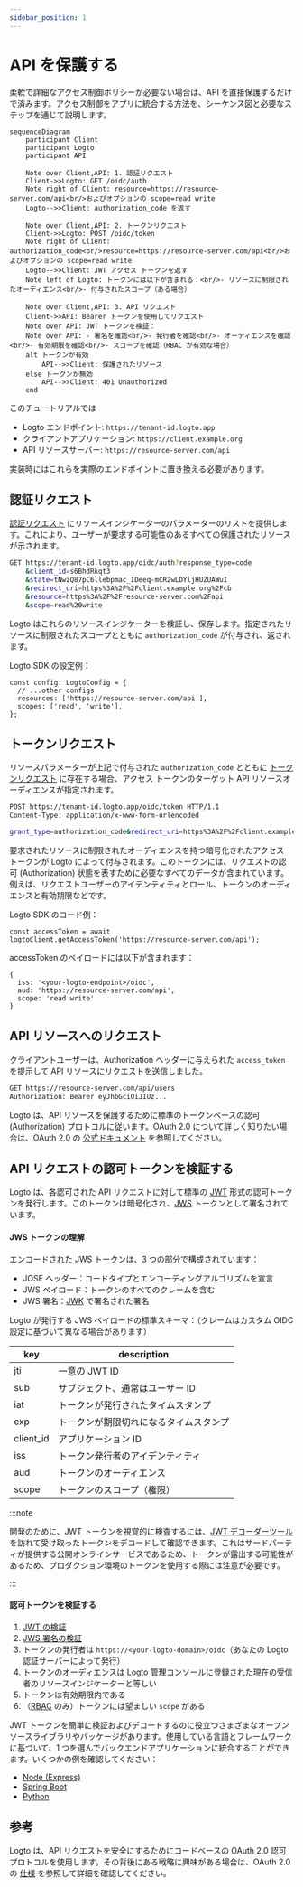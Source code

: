 ```yaml
---
sidebar_position: 1
---
```


# API を保護する

柔軟で詳細なアクセス制御ポリシーが必要ない場合は、API を直接保護するだけで済みます。アクセス制御をアプリに統合する方法を、シーケンス図と必要なステップを通じて説明します。

```mermaid
sequenceDiagram
    participant Client
    participant Logto
    participant API

    Note over Client,API: 1. 認証リクエスト
    Client->>Logto: GET /oidc/auth
    Note right of Client: resource=https://resource-server.com/api<br/>およびオプションの scope=read write
    Logto-->>Client: authorization_code を返す

    Note over Client,API: 2. トークンリクエスト
    Client->>Logto: POST /oidc/token
    Note right of Client: authorization_code<br/>resource=https://resource-server.com/api<br/>およびオプションの scope=read write
    Logto-->>Client: JWT アクセス トークンを返す
    Note left of Logto: トークンには以下が含まれる：<br/>- リソースに制限されたオーディエンス<br/>- 付与されたスコープ（ある場合）

    Note over Client,API: 3. API リクエスト
    Client->>API: Bearer トークンを使用してリクエスト
    Note over API: JWT トークンを検証：
    Note over API: - 署名を確認<br/>- 発行者を確認<br/>- オーディエンスを確認<br/>- 有効期限を確認<br/>- スコープを確認（RBAC が有効な場合）
    alt トークンが有効
        API-->>Client: 保護されたリソース
    else トークンが無効
        API-->>Client: 401 Unauthorized
    end
```

このチュートリアルでは

- Logto エンドポイント: `https://tenant-id.logto.app`
- クライアントアプリケーション: `https://client.example.org`
- API リソースサーバー: `https://resource-server.com/api`

実装時にはこれらを実際のエンドポイントに置き換える必要があります。

## 認証リクエスト

[認証リクエスト](https://openid.net/specs/openid-connect-core-1_0.html#AuthRequest) にリソースインジケーターのパラメーターのリストを提供します。これにより、ユーザーが要求する可能性のあるすべての保護されたリソースが示されます。

```bash
GET https://tenant-id.logto.app/oidc/auth?response_type=code
    &client_id=s6BhdRkqt3
    &state=tNwzQ87pC6llebpmac_IDeeq-mCR2wLDYljHUZUAWuI
    &redirect_uri=https%3A%2F%2Fclient.example.org%2Fcb
    &resource=https%3A%2F%2Fresource-server.com%2Fapi
    &scope=read%20write
```

Logto はこれらのリソースインジケーターを検証し、保存します。指定されたリソースに制限されたスコープとともに `authorization_code` が付与され、返されます。

Logto SDK の設定例：

```tsx
const config: LogtoConfig = {
  // ...other configs
  resources: ['https://resource-server.com/api'],
  scopes: ['read', 'write'],
};
```

## トークンリクエスト

リソースパラメーターが上記で付与された `authorization_code` とともに [トークンリクエスト](https://openid.net/specs/openid-connect-core-1_0.html#TokenRequest) に存在する場合、アクセス トークンのターゲット API リソースオーディエンスが指定されます。

```bash
POST https://tenant-id.logto.app/oidc/token HTTP/1.1
Content-Type: application/x-www-form-urlencoded

grant_type=authorization_code&redirect_uri=https%3A%2F%2Fclient.example.org%2Fcb&code=10esc29BWC2qZB0acc9v8zAv9ltc2pko105tQauZ&resource=https%3A%2F%2Fresource-server.com%2Fapi
```

要求されたリソースに制限されたオーディエンスを持つ暗号化されたアクセス トークンが Logto によって付与されます。このトークンには、リクエストの認可 (Authorization) 状態を表すために必要なすべてのデータが含まれています。例えば、リクエストユーザーのアイデンティティとロール、トークンのオーディエンスと有効期限などです。

Logto SDK のコード例：

```tsx
const accessToken = await logtoClient.getAccessToken('https://resource-server.com/api');
```

accessToken のペイロードには以下が含まれます：

```tsx
{
  iss: '<your-logto-endpoint>/oidc',
  aud: 'https://resource-server.com/api',
  scope: 'read write'
}
```

## API リソースへのリクエスト

クライアントユーザーは、Authorization ヘッダーに与えられた `access_token` を提示して API リソースにリクエストを送信しました。

```bash
GET https://resource-server.com/api/users
Authorization: Bearer eyJhbGciOiJIUz...
```

Logto は、API リソースを保護するために標準のトークンベースの認可 (Authorization) プロトコルに従います。OAuth 2.0 について詳しく知りたい場合は、OAuth 2.0 の [公式ドキュメント](https://datatracker.ietf.org/doc/html/rfc6749#section-1.3.1) を参照してください。

## API リクエストの認可トークンを検証する

Logto は、各認可された API リクエストに対して標準の [JWT](https://datatracker.ietf.org/doc/html/rfc7519) 形式の認可トークンを発行します。このトークンは暗号化され、[JWS](https://datatracker.ietf.org/doc/html/rfc7515) トークンとして署名されています。

#### JWS トークンの理解

エンコードされた [JWS](https://datatracker.ietf.org/doc/html/rfc7515) トークンは、3 つの部分で構成されています：

- JOSE ヘッダー：コードタイプとエンコーディングアルゴリズムを宣言
- JWS ペイロード：トークンのすべてのクレームを含む
- JWS 署名：[JWK](https://datatracker.ietf.org/doc/html/rfc7517) で署名された署名

Logto が発行する JWS ペイロードの標準スキーマ：（クレームはカスタム OIDC 設定に基づいて異なる場合があります）

| key       | description                            |
| --------- | -------------------------------------- |
| jti       | 一意の JWT ID                          |
| sub       | サブジェクト、通常はユーザー ID        |
| iat       | トークンが発行されたタイムスタンプ     |
| exp       | トークンが期限切れになるタイムスタンプ |
| client_id | アプリケーション ID                    |
| iss       | トークン発行者のアイデンティティ       |
| aud       | トークンのオーディエンス               |
| scope     | トークンのスコープ（権限）             |

:::note

開発のために、JWT トークンを視覚的に検査するには、[JWT デコーダーツール](https://www.jstoolset.com/jwt) を訪れて受け取ったトークンをデコードして確認できます。これはサードパーティが提供する公開オンラインサービスであるため、トークンが露出する可能性があるため、プロダクション環境のトークンを使用する際には注意が必要です。

:::

#### 認可トークンを検証する

1. [JWT の検証](https://datatracker.ietf.org/doc/html/rfc7519#section-7.2)
2. [JWS 署名の検証](https://datatracker.ietf.org/doc/html/rfc7515#section-5.2)
3. トークンの発行者は `https://<your-logto-domain>/oidc`（あなたの Logto 認証サーバーによって発行）
4. トークンのオーディエンスは Logto 管理コンソールに登録された現在の受信者のリソースインジケーターと等しい
5. トークンは有効期限内である
6. （[RBAC](/authorization/role-based-access-control/protect-api-resources-with-rbac) のみ）トークンには望ましい `scope` がある

JWT トークンを簡単に検証およびデコードするのに役立つさまざまなオープンソースライブラリやパッケージがあります。使用している言語とフレームワークに基づいて、1 つを選んでバックエンドアプリケーションに統合することができます。いくつかの例を確認してください：

- [Node (Express)](/authorization/api-resources/node-express)
- [Spring Boot](/authorization/api-resources/spring-boot)
- [Python](/authorization/api-resources/python)

## 参考

Logto は、API リクエストを安全にするためにコードベースの OAuth 2.0 認可プロトコルを使用します。その背後にある戦略に興味がある場合は、OAuth 2.0 の [仕様](https://datatracker.ietf.org/doc/html/rfc6749#section-1.3.1) を参照して詳細を確認してください。
